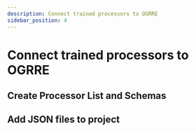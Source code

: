 ```yaml
---
description: Connect trained processors to OGRRE
sidebar_position: 4
---
```



# Connect trained processors to OGRRE

<ConnectProcessorsOverview/>

## Create Processor List and Schemas

<ProcessorList/>

<CreateSchemas/>

## Add JSON files to project

<AddFilesToRepo/>
